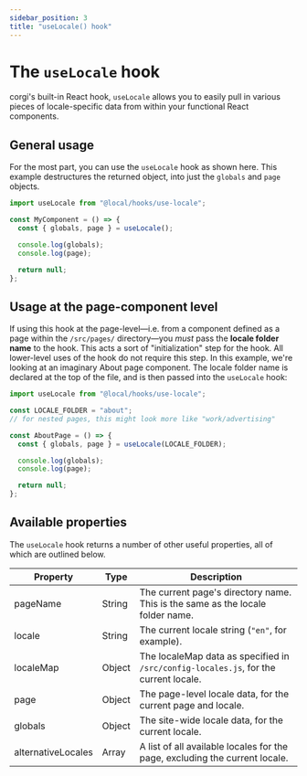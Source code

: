 ```yaml
---
sidebar_position: 3
title: "useLocale() hook"
---
```


# The `useLocale` hook

corgi's built-in React hook, `useLocale` allows you to easily pull in various pieces of locale-specific data from within your functional React components.

## General usage

For the most part, you can use the `useLocale` hook as shown here. This example destructures the returned object, into just the `globals` and `page` objects.

```jsx
import useLocale from "@local/hooks/use-locale";

const MyComponent = () => {
  const { globals, page } = useLocale();

  console.log(globals);
  console.log(page);

  return null;
};
```

## Usage at the page-component level

If using this hook at the page-level—i.e. from a component defined as a page within the `/src/pages/` directory—you _must_ pass the **locale folder name** to the hook. This acts a sort of "initialization" step for the hook. All lower-level uses of the hook do not require this step. In this example, we're looking at an imaginary About page component. The locale folder name is declared at the top of the file, and is then passed into the `useLocale` hook:

```jsx title=/src/pages/[locale]/about/index.js
import useLocale from "@local/hooks/use-locale";

const LOCALE_FOLDER = "about";
// for nested pages, this might look more like "work/advertising"

const AboutPage = () => {
  const { globals, page } = useLocale(LOCALE_FOLDER);

  console.log(globals);
  console.log(page);

  return null;
};
```

## Available properties

The `useLocale` hook returns a number of other useful properties, all of which are outlined below.

| Property           | Type   | Description                                                                          |
| ------------------ | ------ | ------------------------------------------------------------------------------------ |
| pageName           | String | The current page's directory name. This is the same as the locale folder name.       |
| locale             | String | The current locale string (`"en"`, for example).                                     |
| localeMap          | Object | The localeMap data as specified in `/src/config-locales.js`, for the current locale. |
| page               | Object | The page-level locale data, for the current page and locale.                         |
| globals            | Object | The site-wide locale data, for the current locale.                                   |
| alternativeLocales | Array  | A list of all available locales for the page, excluding the current locale.          |
